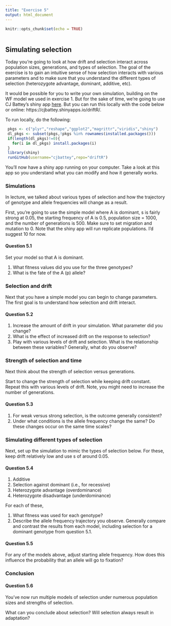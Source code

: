```yaml
---
title: "Exercise 5"
output: html_document
---
```


```r
knitr::opts_chunk$set(echo = TRUE)
 
```

## Simulating selection

Today you're going to look at how drift and selection interact across population sizes, generations, and types of selection. The goal of the exercise  is to gain an intuitive sense of how selection interacts with various parameters and to make sure that you understand the different types of selection (heterozygote advantage, dominant, additive, etc). 

It would be possible for you to write your own simulation, building on the WF model we used in exercise 1. But for the sake of time, we're going to use CJ Battey's shiny app  [here](https://github.com/cjbattey/driftR). But you can run this locally with the code below or online:  https://cjbattey.shinyapps.io/driftR/.

To run locally, do the following:

```r

 pkgs <- c("plyr","reshape","ggplot2","magrittr","viridis","shiny")
 dl_pkgs <- subset(pkgs,!pkgs %in% rownames(installed.packages()))
 if(length(dl_pkgs)!=0){
   for(i in dl_pkgs) install.packages(i)
 }
 library(shiny)
 runGitHub(username="cjbattey",repo="driftR")

```

You'll now have a shiny app running on your computer. Take a look at this app so you understand what you can modify and how it generally works.

### Simulations

In lecture, we talked about various types of selection and how the trajectory of genotype and allele frequencies will change as a result.

First, you're going to use the simple model where A is dominant, s is fairly strong at 0.05, the starting frequency of A is 0.5, population size = 1000, and the number of generations is 500. Make sure to set migration and mutation to 0. Note that the shiny app will run replicate populations. I'd suggest 10 for now.

<style>
div.blue { background-color:#FFF3C0; border-radius: 5px; padding: 20px;}
</style>
<div class = "blue">

#### Question 5.1

Set your model so that A is dominant.

1. What fitness values did you use for the three genotypes?
2. What is the fate of the A (p) allele?

</div>

### Selection and drift

Next that you have a simple model you can begin to change parameters. The first goal is to understand how selection and drift interact. 

<style>
div.blue { background-color:#FFF3C0; border-radius: 5px; padding: 20px;}
</style>
<div class = "blue">

#### Question 5.2

1. Increase the amount of drift in your simulation. What parameter did you change?
2. What is the effect of increased drift on the response to selection?
3. Play with various levels of drift and selection. What is the relationship between these variables? Generally, what do you observe?

</div>


### Strength of selection and time

Next think about the strength of selection versus generations. 

Start to change the strength of selection while keeping drift constant. Repeat this with various levels of drift. Note, you might need to increase the number of generations.

<style>
div.blue { background-color:#FFF3C0; border-radius: 5px; padding: 20px;}
</style>
<div class = "blue">

#### Question 5.3

1. For weak versus strong selection, is the outcome generally consistent? 
2. Under what conditions is the allele frequency change the same? Do these changes occur on the same time scales?

</div>

### Simulating different types of selection

Next, set up the simulation to mimic the types of selection below. For these, keep drift relatively low and use s of around 0.05. 

<style>
div.blue { background-color:#FFF3C0; border-radius: 5px; padding: 20px;}
</style>
<div class = "blue">

#### Question 5.4

1. Additive
2. Selection against dominant (i.e., for recessive)
3. Heterozygote advantage (overdominance)
4. Heterozygote disadvantage (underdominance)

For each of these, 

1. What fitness was used for each genotype? 
2. Describe the allele frequency trajectory you observe. Generally compare and contrast the results from each model, including selection for a dominant genotype from question 5.1.

</div>

<style>
div.blue { background-color:#FFF3C0; border-radius: 5px; padding: 20px;}
</style>
<div class = "blue">

#### Question 5.5

For any of the models above, adjust starting allele frequency. How does this influence the probability that an allele will go to fixation?

</div>


### Conclusion

<style>
div.blue { background-color:#FFF3C0; border-radius: 5px; padding: 20px;}
</style>
<div class = "blue">

#### Question 5.6

You've now run multiple models of selection under numerous population sizes and strengths of selection. 

What can you conclude about selection? Will selection always result in adaptation? 

</div>









